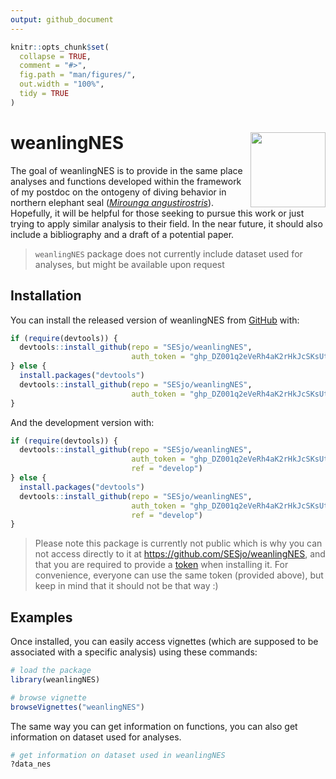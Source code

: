 ```yaml
---
output: github_document
---
```


<!-- README.md is generated from README.Rmd. Please edit that file -->

```r
knitr::opts_chunk$set(
  collapse = TRUE,
  comment = "#>",
  fig.path = "man/figures/",
  out.width = "100%",
  tidy = TRUE
)
```

<!-- badges: start -->
<!-- badges: end -->

# weanlingNES  <img src="man/figures/logo.png" align="right" alt="" width="120"/>

The goal of weanlingNES is to provide in the same place analyses and functions developed within the framework of my postdoc on the ontogeny of diving behavior in northern elephant seal ([*Mirounga angustirostris*](https://en.wikipedia.org/wiki/Northern_elephant_seal)). Hopefully, it will be helpful for those seeking to pursue this work or just trying to apply similar analysis to their field. In the near future, it should also include a bibliography and a draft of a potential paper.

> `weanlingNES` package does not currently include dataset used for analyses, but might be available upon request


## Installation

You can install the released version of weanlingNES from [GitHub](https://github.com/) with:

``` r
if (require(devtools)) {
  devtools::install_github(repo = "SESjo/weanlingNES", 
                           auth_token = "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")
} else {
  install.packages("devtools")
  devtools::install_github(repo = "SESjo/weanlingNES", 
                           auth_token = "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")
}
```

And the development version with:

``` r
if (require(devtools)) {
  devtools::install_github(repo = "SESjo/weanlingNES", 
                           auth_token = "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", 
                           ref = "develop")
} else {
  install.packages("devtools")
  devtools::install_github(repo = "SESjo/weanlingNES", 
                           auth_token = "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", 
                           ref = "develop")
}
```

> Please note this package is currently not public which is why you can not access directly to it at [https://github.com/SESjo/weanlingNES](https://github.com/SESjo/weanlingNES), and that you are required to provide a [token](https://en.wikipedia.org/wiki/Access_token) when installing it. For convenience, everyone can use the same token (provided above), but keep in mind that it should not be that way :)

## Examples

Once installed, you can easily access vignettes (which are supposed to be associated with a specific analysis) using these commands:

``` r
# load the package
library(weanlingNES)

# browse vignette
browseVignettes("weanlingNES")
```

The same way you can get information on functions, you can also get information on dataset used for analyses.

``` r
# get information on dataset used in weanlingNES
?data_nes
```


